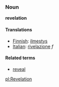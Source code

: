 ===Noun===
'''revelation'''

====Translations====
*[[Finnish]]: [[ilmestys]]
*[[Italian]]: [[rivelazione]] ''f''

====Related terms====
*[[reveal]]

[[pl:Revelation]]